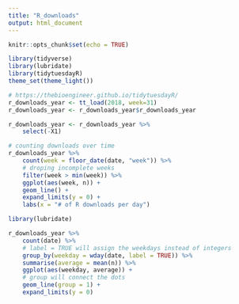 ```yaml
---
title: "R_downloads"
output: html_document
---
```


```r
knitr::opts_chunk$set(echo = TRUE)
```

```r
library(tidyverse)
library(lubridate)
library(tidytuesdayR)
theme_set(theme_light())

# https://thebioengineer.github.io/tidytuesdayR/
r_downloads_year <- tt_load(2018, week=31)
r_downloads_year <- r_downloads_year$r_downloads_year

r_downloads_year <- r_downloads_year %>% 
    select(-X1)
```

```r
# counting downloads over time
r_downloads_year %>% 
    count(week = floor_date(date, "week")) %>% 
    # droping incomplete weeks
    filter(week > min(week)) %>% 
    ggplot(aes(week, n)) +
    geom_line() +
    expand_limits(y = 0) +
    labs(x = "# of R downloads per day")
```

```r
library(lubridate)

r_downloads_year %>% 
    count(date) %>% 
    # label = TRUE will assign the weekdays instead of integers
    group_by(weekday = wday(date, label = TRUE)) %>% 
    summarise(average = mean(n)) %>% 
    ggplot(aes(weekday, average)) +
    # group will connect the dots
    geom_line(group = 1) +
    expand_limits(y = 0)
```




